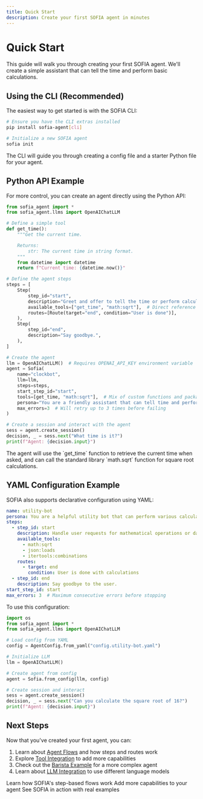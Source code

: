 ```yaml
---
title: Quick Start
description: Create your first SOFIA agent in minutes
---
```


# Quick Start

This guide will walk you through creating your first SOFIA agent. We'll create a simple assistant that can tell the time and perform basic calculations.

## Using the CLI (Recommended)

The easiest way to get started is with the SOFIA CLI:

```bash
# Ensure you have the CLI extras installed
pip install sofia-agent[cli]

# Initialize a new SOFIA agent
sofia init
```

The CLI will guide you through creating a config file and a starter Python file for your agent.

## Python API Example

For more control, you can create an agent directly using the Python API:

```python
from sofia_agent import *
from sofia_agent.llms import OpenAIChatLLM

# Define a simple tool
def get_time():
    """Get the current time.

    Returns:
        str: The current time in string format.
    """
    from datetime import datetime
    return f"Current time: {datetime.now()}"

# Define the agent steps
steps = [
    Step(
        step_id="start",
        description="Greet and offer to tell the time or perform calculations.",
        available_tools=["get_time", "math:sqrt"],  # Direct reference to a math package function
        routes=[Route(target="end", condition="User is done")],
    ),
    Step(
        step_id="end",
        description="Say goodbye.",
    ),
]

# Create the agent
llm = OpenAIChatLLM()  # Requires OPENAI_API_KEY environment variable
agent = Sofia(
    name="clockbot",
    llm=llm,
    steps=steps,
    start_step_id="start",
    tools=[get_time, "math:sqrt"],  # Mix of custom functions and package references
    persona="You are a friendly assistant that can tell time and perform calculations.",
    max_errors=3  # Will retry up to 3 times before failing
)

# Create a session and interact with the agent
sess = agent.create_session()
decision, _ = sess.next("What time is it?")
print(f"Agent: {decision.input}")
```

<Callout type="info">
  The agent will use the `get_time` function to retrieve the current time when asked, and can call the standard library `math.sqrt` function for square root calculations.
</Callout>

## YAML Configuration Example

SOFIA also supports declarative configuration using YAML:

```yaml
name: utility-bot
persona: You are a helpful utility bot that can perform various calculations and data operations.
steps:
  - step_id: start
    description: Handle user requests for mathematical operations or data processing.
    available_tools:
      - math:sqrt
      - json:loads
      - itertools:combinations
    routes:
      - target: end
        condition: User is done with calculations
  - step_id: end
    description: Say goodbye to the user.
start_step_id: start
max_errors: 3  # Maximum consecutive errors before stopping
```

To use this configuration:

```python
import os
from sofia_agent import *
from sofia_agent.llms import OpenAIChatLLM

# Load config from YAML
config = AgentConfig.from_yaml("config.utility-bot.yaml")

# Initialize LLM
llm = OpenAIChatLLM()

# Create agent from config
agent = Sofia.from_config(llm, config)

# Create session and interact
sess = agent.create_session()
decision, _ = sess.next("Can you calculate the square root of 16?")
print(f"Agent: {decision.input}")
```

## Next Steps

Now that you've created your first agent, you can:

1. Learn about [Agent Flows](/docs/concepts/agent-flows) and how steps and routes work
2. Explore [Tool Integration](/docs/concepts/tools-integration) to add more capabilities
3. Check out the [Barista Example](/docs/examples/barista) for a more complex agent
4. Learn about [LLM Integration](/docs/concepts/llm-integration) to use different language models

<Cards>
  <Card title="Agent Flows" href="/docs/concepts/agent-flows">
    Learn how SOFIA's step-based flows work
  </Card>
  <Card title="Tool Integration" href="/docs/concepts/tools-integration">
    Add more capabilities to your agent
  </Card>
  <Card title="Examples" href="/docs/examples/barista">
    See SOFIA in action with real examples
  </Card>
</Cards>
